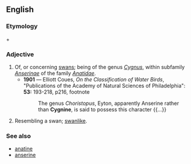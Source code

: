 ==English==
{{rfv}}

===Etymology===
{{etyl|la}} {{term|cygnus||swan|lang=la}} + {{term|-ine}}

===Adjective===
{{infl|en|adj}}

# Of, or concerning [[swan]]s; being of the genus ''[[Cygnus]]'', within subfamily ''[[Anserinae]]'' of the family ''[[Anatidae]]''.
#* '''1901''' — Elliott Coues, ''On the Classification of Water Birds'',  "Publications of the Academy of Natural Sciences of Philadelphia": '''53:''' 193-218, p216, footnote
#*:The genus ''Choristopus'', Eyton, apparently Anserine rather than '''Cygnine''', is said to possess this character {{...}}
# Resembling a swan; [[swanlike]].

===See also===
* [[anatine]]
* [[anserine]]